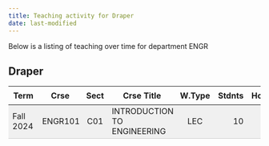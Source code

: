 ```yaml
---
title: Teaching activity for Draper
date: last-modified
---
```


Below is a listing of teaching over time for department ENGR


## Draper

<style type="text/css">
#T_edfa6 table {
  width: 100%;
  border-collapse: collapse;
}
#T_edfa6 th {
  text-align: center;
  padding: 8px;
}
#T_edfa6 td:nth-child(1) {
  padding-right: 10px;
  text-align: left;
}
#T_edfa6 td:nth-child(2) {
  padding-right: 5px;
  text-align: left;
}
#T_edfa6  td:nth-child(4) {
  padding-right: 5px;
  text-align: left;
}
#T_edfa6 td:nth-child(3) {
  text-align: center;
}
#T_edfa6  td:nth-child(5) {
  text-align: center;
}
#T_edfa6 td:nth-child(6) {
  text-align: right;
}
#T_edfa6  td:nth-child(7) {
  text-align: right;
}
#T_edfa6_row0_col0, #T_edfa6_row0_col1, #T_edfa6_row0_col2, #T_edfa6_row0_col3, #T_edfa6_row0_col4, #T_edfa6_row0_col5, #T_edfa6_row0_col6 {
  background-color: #f0f0f0;
  border-bottom: 1px solid #ccc;
}
</style>
<table id="T_edfa6">
  <thead>
    <tr>
      <th id="T_edfa6_level0_col0" class="col_heading level0 col0" >Term</th>
      <th id="T_edfa6_level0_col1" class="col_heading level0 col1" >Crse</th>
      <th id="T_edfa6_level0_col2" class="col_heading level0 col2" >Sect</th>
      <th id="T_edfa6_level0_col3" class="col_heading level0 col3" >Crse Title</th>
      <th id="T_edfa6_level0_col4" class="col_heading level0 col4" >W.Type</th>
      <th id="T_edfa6_level0_col5" class="col_heading level0 col5" >Stdnts</th>
      <th id="T_edfa6_level0_col6" class="col_heading level0 col6" >Hours</th>
    </tr>
  </thead>
  <tbody>
    <tr>
      <td id="T_edfa6_row0_col0" class="data row0 col0" >Fall 2024</td>
      <td id="T_edfa6_row0_col1" class="data row0 col1" >ENGR101</td>
      <td id="T_edfa6_row0_col2" class="data row0 col2" >C01</td>
      <td id="T_edfa6_row0_col3" class="data row0 col3" >INTRODUCTION TO ENGINEERING</td>
      <td id="T_edfa6_row0_col4" class="data row0 col4" >LEC</td>
      <td id="T_edfa6_row0_col5" class="data row0 col5" >10</td>
      <td id="T_edfa6_row0_col6" class="data row0 col6" >40</td>
    </tr>
  </tbody>
</table>


